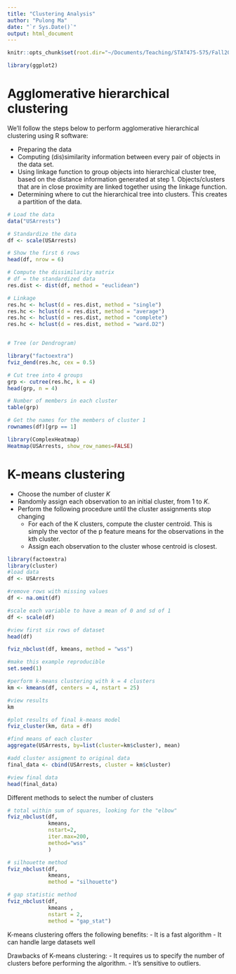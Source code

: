 ```yaml
---
title: "Clustering Analysis"
author: "Pulong Ma"
date: "`r Sys.Date()`"
output: html_document
---
```



```r

knitr::opts_chunk$set(root.dir="~/Documents/Teaching/STAT475-575/Fall2024/Data/")

library(ggplot2)

```



# Agglomerative hierarchical clustering
 

We’ll follow the steps below to perform agglomerative hierarchical clustering using R software:

- Preparing the data
- Computing (dis)similarity information between every pair of objects in the data set.
- Using linkage function to group objects into hierarchical cluster tree, based on the distance information generated at step 1. Objects/clusters that are in close proximity are linked together using the linkage function.
- Determining where to cut the hierarchical tree into clusters. This creates a partition of the data.


```r
# Load the data
data("USArrests")

# Standardize the data
df <- scale(USArrests)

# Show the first 6 rows
head(df, nrow = 6)

# Compute the dissimilarity matrix
# df = the standardized data
res.dist <- dist(df, method = "euclidean")

# Linkage
res.hc <- hclust(d = res.dist, method = "single")
res.hc <- hclust(d = res.dist, method = "average")
res.hc <- hclust(d = res.dist, method = "complete")
res.hc <- hclust(d = res.dist, method = "ward.D2")


# Tree (or Dendrogram)

library("factoextra")
fviz_dend(res.hc, cex = 0.5)

# Cut tree into 4 groups
grp <- cutree(res.hc, k = 4)
head(grp, n = 4)

# Number of members in each cluster
table(grp)

# Get the names for the members of cluster 1
rownames(df)[grp == 1]

```


```r
library(ComplexHeatmap)
Heatmap(USArrests, show_row_names=FALSE)
```


# K-means clustering

- Choose the number of cluster $K$
- Randomly assign each observation to an initial cluster, from 1 to $K$.
- Perform the following procedure until the cluster assignments stop changing
  - For each of the K clusters, compute the cluster centroid. This is simply the vector of the p feature means for the observations in the kth cluster.
  - Assign each observation to the cluster whose centroid is closest. 
  
  
```r
library(factoextra)
library(cluster)
#load data
df <- USArrests

#remove rows with missing values
df <- na.omit(df)

#scale each variable to have a mean of 0 and sd of 1
df <- scale(df)

#view first six rows of dataset
head(df)

fviz_nbclust(df, kmeans, method = "wss")

#make this example reproducible
set.seed(1)

#perform k-means clustering with k = 4 clusters
km <- kmeans(df, centers = 4, nstart = 25)

#view results
km

#plot results of final k-means model
fviz_cluster(km, data = df)

#find means of each cluster
aggregate(USArrests, by=list(cluster=km$cluster), mean)

#add cluster assigment to original data
final_data <- cbind(USArrests, cluster = km$cluster)

#view final data
head(final_data)

```

Different methods to select the number of clusters
```r

# total within sum of squares, looking for the "elbow"
fviz_nbclust(df, 
             kmeans, 
             nstart=2,
             iter.max=200,
             method="wss"
             )

# silhouette method
fviz_nbclust(df, 
             kmeans,
             method = "silhouette") 

# gap statistic method
fviz_nbclust(df, 
             kmeans ,
             nstart = 2, 
             method = "gap_stat")

```


K-means clustering offers the following benefits:
- It is a fast algorithm
- It can handle large datasets well

Drawbacks of K-means clustering:
- It requires us to specify the number of clusters before performing the algorithm.
- It’s sensitive to outliers.

